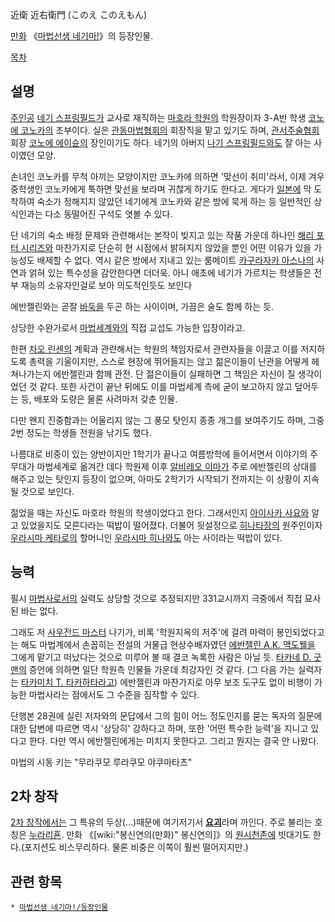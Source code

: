 近衛 近右衛門 (このえ このえもん)

[[만화]] 《[[마법선생 네기마!]]》의 등장인물.

[[목차]]
== 설명 ==
[[주인공]] [[네기 스프링필드]]가 교사로 재직하는 [[마호라 학원]]의 학원장이자 3-A반 학생 [[코노에 코노카]]의 조부이다. 실은 [[관동마법협회]]의 회장직을 맡고 있기도 하며, [[관서주술협회]] 회장 [[코노에 에이슌]]의 장인이기도 하다. 네기의 아버지 [[나기 스프링필드]]와도 잘 아는 사이였던 모양.

손녀인 코노카를 무척 아끼는 모양이지만 코노카에 의하면 '맞선이 취미'라서, 이제 겨우 중학생인 코노카에게 툭하면 맞선을 보라며 귀찮게 하기도 한다고. 게다가 [[일본]]에 막 도착하여 숙소가 정해지지 않았던 네기에게 코노카와 같은 방에 묵게 하는 등 일반적인 상식인과는 다소 동떨어진 구석도 엿볼 수 있다.

단 네기의 숙소 배정 문제와 관련해서는 본작이 빚지고 있는 작품 가운데 하나인 [[해리 포터 시리즈]]와 마찬가지로 단순히 현 시점에서 밝혀지지 않았을 뿐인 어떤 이유가 있을 가능성도 배제할 수 없다. 역시 같은 방에서 지내고 있는 룸메이트 [[카구라자카 아스나]]의 사연과 얽혀 있는 특수성을 감안한다면 더더욱. 아니 애초에 네기가 가르치는 학생들은 전부 재능의 소유자인걸로 보아 의도적인듯도 보인다

에반젤린와는 곧잘 [[바둑]]을 두곤 하는 사이이며, 가끔은 술도 함께 하는 듯. 

상당한 수완가로서 [[마법세계]]와의 직접 교섭도 가능한 입장이라고.

한편 [[차오 린센]]의 계획과 관련해서는 학원의 책임자로서 관련자들을 이끌고 이를 저지하도록 총력을 기울이지만, 스스로 현장에  뛰어들지는 않고 젊은이들이 난관을 어떻게 헤쳐나가는지 에반젤린과 함께 관전. 단 젊은이들이 실패하면 그 책임은 자신이 질 생각이었던 것 같다. 또한 사건이 끝난 뒤에도 이를 마법세계 측에 굳이 보고하지 않고 덮어두는 등, 배포와 도량은 물론 사려마저 갖춘 인물.

다만 왠지 진중함과는 어울리지 않는 그 풍모 탓인지 종종 개그를 보여주기도 하며, 그중 2번 정도는 학생들 전원을 낚기도 했다.

나름대로 비중이 있는 양반이지만 1학기가 끝나고 여름방학에 들어서면서 이야기의 주 무대가 마법세계로 옮겨간 데다 학원제 이후 [[알비레오 이마]]가 주로 에반젤린의 상대를 해주고 있는 탓인지 등장이 없으며, 아마도 2학기가 시작되기 전까지는 이 상황이 지속될 것으로 보인다.

젊었을 때는 자신도 마호라 학원의 학생이었다고 한다. 그래서인지 [[아이사카 사요]]와 알고 있었을지도 모른다라는 떡밥이 떨어졌다. 더불어 뒷설정으로 [[히나타장]]의 원주인이자 [[우라시마 케타로]]의 할머니인 [[우라시마 히나]]와도 아는 사이라는 떡밥이 있다.

== 능력 ==
필시 [[마법사]]로서의 실력도 상당할 것으로 추정되지만 331교시까지 극중에서 직접 묘사된 바는 없다.

그래도 저 [[사우전드 마스터]] 나기가, 비록 '학원지옥의 저주'에 걸려 마력이 봉인되었다고는 해도 마법계에서 손꼽히는 전설의 거물급 현상수배자였던 [[에반젤린 A.K. 맥도웰]]을 그에게 맡기고 떠났다는 것으로 미루어 볼 때 결코 녹록한 사람은 아닐 듯. [[타카네 D. 굿맨]]의 증언에 의하면 일단 학원측 인물들 가운데 최강자인 것 같다. (그 다음 가는 실력자는 [[타카미치 T. 타카하타]]라고) 에반젤린과 마찬가지로 아무 보조 도구도 없이 비행이 가능한 마법사라는 점에서도 그 수준을 짐작할 수 있다. 

단행본 28권에 실린 저자와의 문답에서 그의 힘이 어느 정도인지를 묻는 독자의 질문에대한 답변에 따르면 역시 '상당히' 강하다고 하며, 또한 '어떤 특수한 능력'을 지니고 있다고 한다. 다만 역시 에반젤린에게는 미치지 못한다고. 그리고 뭔지는 결국 안 나왔다.

마법의 시동 키는 "무라쿠모 루라쿠모 야쿠마타츠"

== 2차 창작 ==
[[2차 창작]]에서는 그 특유의 두상(…)때문에 여기저기서 '''[[요괴]]'''라며 까인다. 주로 불리는 호칭은 [[누라리횬]]. 만화 《[wiki:"봉신연의(만화)" 봉신연의]》의 [[원시천존]]에 빗대기도 한다.(포지션도 비스무리하다. 물론 비중은 이쪽이 훨씬 떨어지지만.)

== 관련 항목 ==
 * [[마법선생 네기마!/등장인물]]
